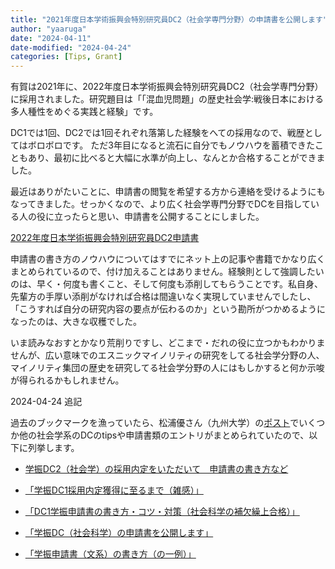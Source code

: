 ```yaml
---
title: "2021年度日本学術振興会特別研究員DC2（社会学専門分野）の申請書を公開します"
author: "yaaruga"
date: "2024-04-11"
date-modified: "2024-04-24"
categories: [Tips, Grant]
---
```


有賀は2021年に、2022年度日本学術振興会特別研究員DC2（社会学専門分野）に採用されました。研究題目は「「混血児問題」の歴史社会学:戦後日本における多人種性をめぐる実践と経験」です。

DC1では1回、DC2では1回それぞれ落第した経験をへての採用なので、戦歴としてはボロボロです。  ただ3年目になると流石に自分でもノウハウを蓄積できたこともあり、最初に比べると大幅に水準が向上し、なんとか合格することができました。

最近はありがたいことに、申請書の閲覧を希望する方から連絡を受けるようにもなってきました。せっかくなので、より広く社会学専門分野でDCを目指している人の役に立ったらと思い、申請書を公開することにしました。

[2022年度日本学術振興会特別研究員DC2申請書](https://drive.google.com/file/d/10FgoK6DBTt8yvFmAt_uXOHwqMaYjbfE0/view?usp=sharing)

申請書の書き方のノウハウについてはすでにネット上の記事や書籍でかなり広くまとめられているので、付け加えることはありません。経験則として強調したいのは、早く・何度も書くこと、そして何度も添削してもらうことです。私自身、先輩方の手厚い添削がなければ合格は間違いなく実現していませんでしたし、「こうすれば自分の研究内容の要点が伝わるのか」という勘所がつかめるようになったのは、大きな収穫でした。

いま読みなおすとかなり荒削りですし、どこまで・だれの役に立つかもわかりませんが、広い意味でのエスニックマイノリティの研究をしてる社会学分野の人、マイノリティ集団の歴史を研究してる社会学分野の人にはもしかすると何か示唆が得られるかもしれません。

2024-04-24 追記

過去のブックマークを漁っていたら、松浦優さん（九州大学）の[ポスト](https://twitter.com/wrmtw/status/1642919786756849670)でいくつか他の社会学系のDCのtipsや申請書類のエントリがまとめられていたので、以下に列挙します。

- [学振DC2（社会学）の採用内定をいただいて　申請書の書き方など](https://terukisanada.com/dc2/)

- [「学振DC1採用内定獲得に至るまで（雑感）」](https://researchmap.jp/blogs/blog_entries/view/546680/1788632a3f055cdaa3af67db687c67c2?frame_id=1074457)

- [「DC1学振申請書の書き方・コツ・対策（社会科学の補欠繰上合格）」](https://note.com/h_keisuke/n/n8332d72b7308)

- [「学振DC（社会科学）の申請書を公開します」](https://ryotamugiyama.com/blog/2017-02-20-gakushinDC.html)

- [「学振申請書（文系）の書き方（の一例）」](https://tsukasatanihara.hatenablog.com/entry/2019/04/05/133403)